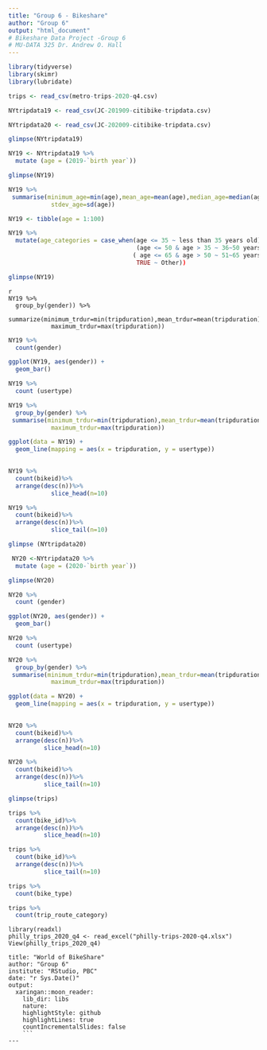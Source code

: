 ```yaml
---
title: "Group 6 - Bikeshare"
author: "Group 6"
output: "html_document"
# Bikeshare Data Project -Group 6
# MU-DATA 325 Dr. Andrew O. Hall
---
```


```r
library(tidyverse)
library(skimr)
library(lubridate)
```


```r
trips <- read_csv(metro-trips-2020-q4.csv)

```

```r
NYtripdata19 <- read_csv(JC-201909-citibike-tripdata.csv)
```
```r
NYtripdata20 <- read_csv(JC-202009-citibike-tripdata.csv)
```

```r
glimpse(NYtripdata19)
```
```r
NY19 <- NYtripdata19 %>% 
  mutate (age = (2019-`birth year`))
```
```r
glimpse(NY19)
```



```r
NY19 %>%  
 summarise(minimum_age=min(age),mean_age=mean(age),median_age=median(age), 
            stdev_age=sd(age))
```
```r
NY19 <- tibble(age = 1:100)

NY19 %>% 
  mutate(age_categories = case_when(age <= 35 ~ less than 35 years old)
                                    (age <= 50 & age > 35 ~ 36~50 years old)
                                   ( age <= 65 & age > 50 ~ 51~65 years old)
                                    TRUE ~ Other))

```
 
```r
glimpse(NY19)
```
```
{r calculate-statistics-for-tripduration-by-gender-September-2019}
NY19 %>%
  group_by(gender)) %>%
 summarize(minimum_trdur=min(tripduration),mean_trdur=mean(tripduration),median_trdur=median(tripduration), 
            maximum_trdur=max(tripduration))
```



```r
NY19 %>%
  count(gender)
```

```r
ggplot(NY19, aes(gender)) +
  geom_bar()
```

```r
NY19 %>%
  count (usertype)
```

```r
NY19 %>%
  group_by(gender) %>%
 summarise(minimum_trdur=min(tripduration),mean_trdur=mean(tripduration),median_trdur=median(tripduration), 
            maximum_trdur=max(tripduration))

```


```r
ggplot(data = NY19) + 
  geom_line(mapping = aes(x = tripduration, y = usertype))  
  
```

```r
NY19 %>%
  count(bikeid)%>%
  arrange(desc(n))%>%
            slice_head(n=10)
```

```r
NY19 %>%
  count(bikeid)%>%
  arrange(desc(n))%>%
            slice_tail(n=10)
```

```r
glimpse (NYtripdata20)
```


```r
 NY20 <-NYtripdata20 %>% 
  mutate (age = (2020-`birth year`))
```

```r
glimpse(NY20)
```

```r
NY20 %>%
  count (gender)
```

```r
ggplot(NY20, aes(gender)) +
  geom_bar()
```








```r
NY20 %>%
  count (usertype)
```

```r
NY20 %>%
  group_by(gender) %>%
 summarise(minimum_trdur=min(tripduration),mean_trdur=mean(tripduration),median_trdur=median(tripduration), 
            maximum_trdur=max(tripduration))
```
```r
ggplot(data = NY20) + 
  geom_line(mapping = aes(x = tripduration, y = usertype))  
  
```


```r
NY20 %>%
  count(bikeid)%>%
  arrange(desc(n))%>%
          slice_head(n=10)
```

```r
NY20 %>%
  count(bikeid)%>%
  arrange(desc(n))%>%
          slice_tail(n=10)
```

```r
glimpse(trips)
```

```r
trips %>%
  count(bike_id)%>%
  arrange(desc(n))%>%
          slice_head(n=10)
```

```r
trips %>%
  count(bike_id)%>%
  arrange(desc(n))%>%
          slice_tail(n=10)
```
```r
trips %>%
  count(bike_type)
```
```r
trips %>%
  count(trip_route_category)
```
```
library(readxl)
philly_trips_2020_q4 <- read_excel("philly-trips-2020-q4.xlsx")
View(philly_trips_2020_q4)
```
```
title: "World of BikeShare"
author: "Group 6"
institute: "RStudio, PBC"
date: "r Sys.Date()"
output:
  xaringan::moon_reader:
    lib_dir: libs
    nature:
    highlightStyle: github
    highlightLines: true
    countIncrementalSlides: false
    ```
---




```